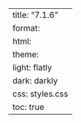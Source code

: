 ---
title: "7.1.6"
format:
    html:
        theme:
            light: flatly
            dark: darkly
        css: styles.css
        toc: true
---